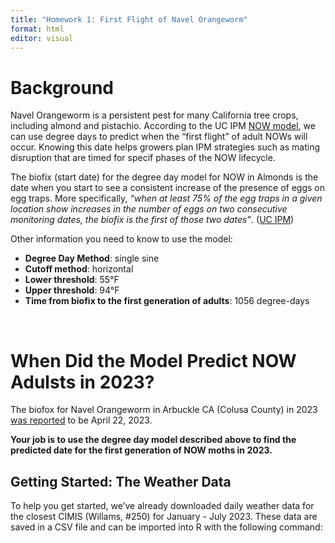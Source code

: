 ```yaml
---
title: "Homework 1: First Flight of Navel Orangeworm"
format: html
editor: visual
---
```


# Background

Navel Orangeworm is a persistent pest for many California tree crops, including almond and pistachio. According to the UC IPM [NOW model](https://ipm.ucanr.edu/calludt.cgi/DDMODEL?MODEL=NOW), we can use degree days to predict when the "first flight" of adult NOWs will occur. Knowing this date helps growers plan IPM strategies such as mating disruption that are timed for specif phases of the NOW lifecycle.

The biofix (start date) for the degree day model for NOW in Almonds is the date when you start to see a consistent increase of the presence of eggs on egg traps. More specifically, *"when at least 75% of the egg traps in a given location show increases in the number of eggs on two consecutive monitoring dates, the biofix is the first of those two dates"*. ([UC IPM](https://ipm.ucanr.edu/calludt.cgi/DDMODEL?MODEL=NOW&CROP=almonds))

Other information you need to know to use the model:

- **Degree Day Method**: single sine  
- **Cutoff method**: horizontal  
- **Lower threshold**: 55°F
- **Upper threshold**: 94°F
- **Time from biofix to the first generation of adults**: 1056 degree-days

\

# When Did the Model Predict NOW Adulsts in 2023? 

The biofox for Navel Orangeworm in Arbuckle CA (Colusa County) in 2023 [was reported](https://www.sacvalleyorchards.com/almonds/insects-mites/navel-orangeworm-biofix-in-a-wet-spring/) to be April 22, 2023. 

**Your job is to use the degree day model described above to find the predicted date for the first generation of NOW moths in 2023.**

## Getting Started: The Weather Data

To help you get started, we've already downloaded daily weather data for the closest CIMIS (Willams, #250) for January - July 2023. These data are saved in a CSV file and can be imported into R with the following command:

```r

```


